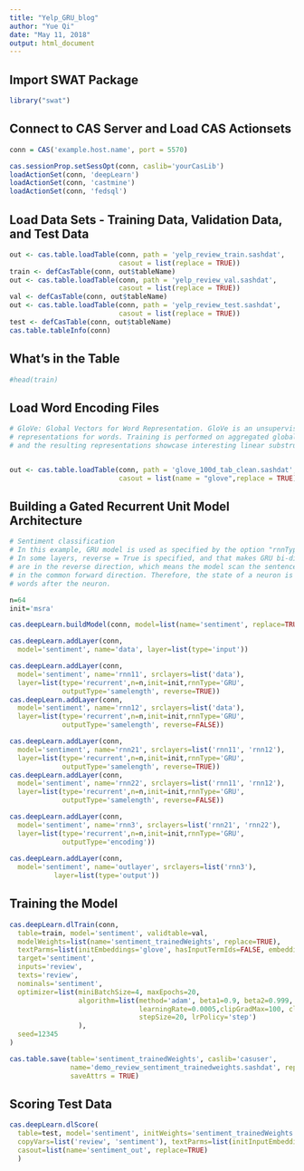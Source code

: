 ---
title: "Yelp_GRU_blog"
author: "Yue Qi"
date: "May 11, 2018"
output: html_document
---

## Import SWAT Package

```{r cars}
library("swat")
```

## Connect to CAS Server and Load CAS Actionsets


```{r pressure, echo=TRUE}
conn = CAS('example.host.name', port = 5570)

cas.sessionProp.setSessOpt(conn, caslib='yourCasLib')
loadActionSet(conn, 'deepLearn')
loadActionSet(conn, 'castmine')
loadActionSet(conn, 'fedsql')
```

## Load Data Sets - Training Data, Validation Data, and Test Data

```{r pressure, echo=FALSE}
out <- cas.table.loadTable(conn, path = 'yelp_review_train.sashdat',
                           casout = list(replace = TRUE))
train <- defCasTable(conn, out$tableName)
out <- cas.table.loadTable(conn, path = 'yelp_review_val.sashdat', 
                           casout = list(replace = TRUE))
val <- defCasTable(conn, out$tableName)
out <- cas.table.loadTable(conn, path = 'yelp_review_test.sashdat', 
                           casout = list(replace = TRUE))
test <- defCasTable(conn, out$tableName)
cas.table.tableInfo(conn)
```

## What's in the Table

```{r pressure, echo=FALSE}
#head(train)
```

## Load Word Encoding Files

```{r pressure, echo=FALSE}
# GloVe: Global Vectors for Word Representation. GloVe is an unsupervised learning algorithm for obtaining vector 
# representations for words. Training is performed on aggregated global word-word co-occurrence statistics from a corpus, 
# and the resulting representations showcase interesting linear substructures of the word vector space.


out <- cas.table.loadTable(conn, path = 'glove_100d_tab_clean.sashdat', 
                           casout = list(name = "glove",replace = TRUE))


```

## Building a Gated Recurrent Unit Model Architecture

```{r pressure, echo=FALSE}
# Sentiment classification
# In this example, GRU model is used as specified by the option "rnnType". You can specify other layer types "LSTM" and "RNN".
# In some layers, reverse = True is specified, and that makes GRU bi-directional. Specifically, layers rnn11 and rnn 21 
# are in the reverse direction, which means the model scan the sentence from the end to the beginning, while rnn12 and rnn22 are
# in the common forward direction. Therefore, the state of a neuron is not only affected by the previous words, but also the 
# words after the neuron.

n=64
init='msra'

cas.deepLearn.buildModel(conn, model=list(name='sentiment', replace=TRUE), type='RNN')

cas.deepLearn.addLayer(conn,
  model='sentiment', name='data', layer=list(type='input'))

cas.deepLearn.addLayer(conn,
  model='sentiment', name='rnn11', srclayers=list('data'),
  layer=list(type='recurrent',n=n,init=init,rnnType='GRU',
             outputType='samelength', reverse=TRUE))
cas.deepLearn.addLayer(conn,
  model='sentiment', name='rnn12', srclayers=list('data'),
  layer=list(type='recurrent',n=n,init=init,rnnType='GRU',
             outputType='samelength', reverse=FALSE))

cas.deepLearn.addLayer(conn,
  model='sentiment', name='rnn21', srclayers=list('rnn11', 'rnn12'),
  layer=list(type='recurrent',n=n,init=init,rnnType='GRU',
             outputType='samelength', reverse=TRUE))
cas.deepLearn.addLayer(conn,
  model='sentiment', name='rnn22', srclayers=list('rnn11', 'rnn12'),
  layer=list(type='recurrent',n=n,init=init,rnnType='GRU',
             outputType='samelength', reverse=FALSE))

cas.deepLearn.addLayer(conn,
  model='sentiment', name='rnn3', srclayers=list('rnn21', 'rnn22'),
  layer=list(type='recurrent',n=n,init=init,rnnType='GRU',
             outputType='encoding'))
         
cas.deepLearn.addLayer(conn,
  model='sentiment', name='outlayer', srclayers=list('rnn3'),
           layer=list(type='output'))


```

## Training the Model

```{r pressure, echo=FALSE}
cas.deepLearn.dlTrain(conn,
  table=train, model='sentiment', validtable=val,
  modelWeights=list(name='sentiment_trainedWeights', replace=TRUE),
  textParms=list(initEmbeddings='glove', hasInputTermIds=FALSE, embeddingTrainable=FALSE),
  target='sentiment', 
  inputs='review',
  texts='review', 
  nominals='sentiment',
  optimizer=list(miniBatchSize=4, maxEpochs=20, 
                 algorithm=list(method='adam', beta1=0.9, beta2=0.999, gamma=0.5,
                                learningRate=0.0005,clipGradMax=100, clipGradMin=-100,
                                stepSize=20, lrPolicy='step')
                 ),
  seed=12345
)

```


```{r pressure, echo=FALSE}

cas.table.save(table='sentiment_trainedWeights', caslib='casuser',
               name='demo_review_sentiment_trainedweights.sashdat', replace=TRUE,
               saveAttrs = TRUE)
```

## Scoring Test Data

```{r pressure, echo=FALSE}

cas.deepLearn.dlScore(
  table=test, model='sentiment', initWeights='sentiment_trainedWeights',
  copyVars=list('review', 'sentiment'), textParms=list(initInputEmbeddings='glove'),
  casout=list(name='sentiment_out', replace=TRUE)
  )


```
